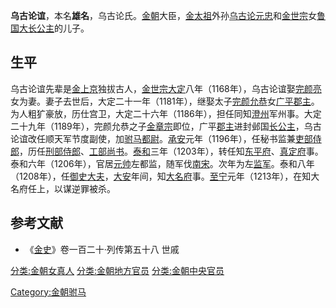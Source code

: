 '''乌古论谊'''{{BD|？||1213年||}}，本名'''雄名'''，乌古论氏。[[金朝|金朝]]大臣，[[金太祖|金太祖]]外孙[[乌古论元忠|乌古论元忠]]和[[金世宗|金世宗]]女[[鲁国大长公主_(金世宗)|鲁国大长公主]]的儿子。
==生平==
乌古论谊先辈是[[金上京|金上京]]独拔古人，[[金世宗|金世宗]][[大定_(金朝)|大定]]八年（1168年），乌古论谊娶[[完颜亮|完颜亮]]女为妻。妻子去世后，大定二十一年（1181年），继娶太子[[完颜允恭|完颜允恭]]女[[完颜允恭#女|广平郡主]]。为人粗犷豪放，历仕宫卫，大定二十六年（1186年），担任同知[[澄州|澄州]]军州事。大定二十九年（1189年），完颜允恭之子[[金章宗|金章宗]]即位，广平[[郡主|郡主]]进封邺国[[长公主|长公主]]，乌古论谊改任顺天军节度副使，加[[驸马都尉|驸马都尉]]。[[承安_(金朝)|承安]]元年（1196年），任秘书监兼[[吏部侍郎|吏部侍郎]]，历任[[刑部侍郎|刑部侍郎]]、[[工部尚书|工部尚书]]。[[泰和|泰和]]三年（1203年），转任知[[东平府|东平府]]、[[真定府|真定府]]事。泰和六年（1206年），官居[[元帅|元帅]]左都监，随军伐[[南宋|南宋]]。次年为左[[监军|监军]]。泰和八年（1208年），任[[御史大夫|御史大夫]]，[[大安_(金朝)|大安]]年间，知[[大名府|大名府]]事。[[至宁|至宁]]元年（1213年），在知大名府任上，以谋逆罪被杀。
==参考文献==
* 《[[金史|金史]]》卷一百二十·列传第五十八 世戚
[[分类:金朝女真人|分类:金朝女真人]]
[[分类:金朝地方官员|分类:金朝地方官员]]
[[分类:金朝中央官员|分类:金朝中央官员]]
[[Category:金朝驸马|Category:金朝驸马]]